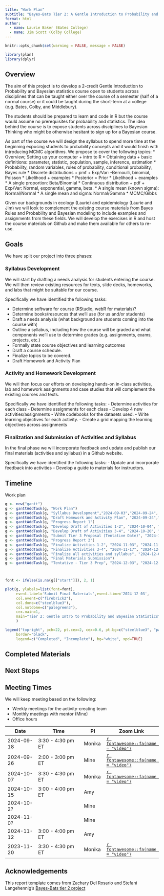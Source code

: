 ```yaml
---
title: "Work Plan"
subtitle: "Bayes-Bats Tier 2: A Gentle Introduction to Probability and Bayesian Statistics"
format: html
author: 
  - name: Laurie Baker (Bates College)
  - name: Jim Scott (Colby College)
---
```


```r
knitr::opts_chunk$set(warning = FALSE, message = FALSE)

library(plan)
library(dplyr)
```

## Overview

The aim of this project is to develop a 2-credit Gentle Introduction to Probability and Bayesian statistics course open to students across disciplines that can be taught either over the course of a semester (half of a normal course) or it could be taught during the short-term at a college (e.g. Bates, Colby, and Middlebury). 

The students should be prepared to learn and code in R but the course would assume no prerequisites for probability and statistics. The idea behind the course is to expose students across disciplines to Bayesian Thinking who might be otherwise hesitant to sign up for a Bayesian course.

As part of the course we will design the syllabus to spend more time at the beginning exposing students to probability concepts and it would finish with introducing MCMC algorithms. We propose to cover the following topics: 
* Overview; Setting up your computer + intro to R
* Obtaining data + basic definitions: parameter, statistic, population, sample, inference, estimation
* Probability, random variables, rules of probability, conditional probability, Bayes rule
* Discrete distributions + pmf + Exp/Var: -Bernoulli, binomial, Poisson
* Likelihood + examples
* Posterior = Prior * Likelihood + examples
* A single proportion: Beta/Binomial
* Continuous distribution + pdf + Exp/Var: Normal, exponential, gamma, beta.
* A single mean (known sigma): Normal/Normal
* A single mean and sigma: Normal/Gamma
* MCMC/Gibbs

Given our backgrounds in ecology (Laurie) and epidemiology (Laurie and Jim) we will look to complement the existing course materials from Bayes Rules and Probability and Bayesian modeling to include examples and assignments from these fields. We will develop the exercises in R and host the course materials on Github and make them available for others to re-use.

## Goals

We have split our project into three phases:

### Syllabus Development

We will start by drafting a needs analysis for students entering the course. We will then review existing resources for texts, slide decks, homeworks, and labs that might be suitable for our course.

Specifically we have identified the following tasks:

- Determine software for course (RStudio, webR for materials)?
- Determine books/resources that we’ll use (for us and/or students)
- Draft a needs analysis (what background are students coming into the course with)
- Outline a syllabus, including how the course will be graded and what components we’ll use to determine grades (e.g. assignments, exams, projects, etc.)
- Formally state course objectives and learning outcomes
- Draft a course schedule. 
- Finalize topics to be covered.
- Draft Homework and Activity Plan


### Activity and Homework Development

We will then focus our efforts on developing hands-on in-class activities, lab and homework assignments and case studies that will complement the existing courses and texts.

Specifically we have identified the following tasks:
- Determine activities for each class
- Determine assignments for each class
- Develop 4 new activities/assignments
- Write codebooks for the datasets used. 
- Write learning objectives for each activity.
- Create a grid mapping the learning objectives across assignments

### Finalization and Submission of Activities and Syllabus

In the final phase we will incorporate feedback and update and publish our final materials (activities and syllabus) in a Github website.

Specifically we have identified the following tasks:
- Update and incorporate feedback into activities
- Develop a guide to materials for instructors. 

## Timeline

Work plan

```r
g <- new("gantt")
g <- ganttAddTask(g, "Work Plan")
g <- ganttAddTask(g, "Syllabus Development","2024-09-03","2024-09-24", done=0)
g <- ganttAddTask(g, "Draft Homework and Activity Plan", "2024-09-24","2024-10-03", done=0)
g <- ganttAddTask(g, "Progress Report 1")
g <- ganttAddTask(g, "Develop Draft of Activities 1-2", "2024-10-04", "2024-10-20", done=0)
g <- ganttAddTask(g, "Develop Draft of Activities 3-4", "2024-10-20", "2024-11-04", done=0)
g <- ganttAddTask(g, "Submit Tier 3 Proposal (Tentative Date)", "2024-10-31", "2024-11-03", done=0)
g <- ganttAddTask(g, "Progress Report 2")
g <- ganttAddTask(g, "Finalize Activities 1-2", "2024-11-03", "2024-11-17", done=0)
g <- ganttAddTask(g, "Finalize Activities 3-4", "2024-11-17", "2024-12-01", done=0)
g <- ganttAddTask(g, "Finalize all activities and syllabus", "2024-12-01", "2024-12-03", done=0)
g <- ganttAddTask(g, "Final Materials Submission")
g <- ganttAddTask(g, "Tentative - Tier 3 Prep", "2024-12-03", "2024-12-20", done=0)



font <- ifelse(is.na(g[["start"]]), 2, 1)

plot(g, ylabels=list(font=font),
     event.label='Submit Final Materials',event.time='2024-12-03',
     col.event=c("firebrick2"),
     col.done=c("steelblue3"),
     col.notdone=c("palegreen3"),
     cex.main=1,
     main="Tier 2: Gentle Intro to Probability and Bayesian Statistics",
     )

legend("topright", pch=22, pt.cex=2, cex=0.6, pt.bg=c("steelblue3", "palegreen3"),
     border="black",
     legend=c("Completed", "Incomplete"), bg="white", xpd=TRUE)

```

## Completed Materials


## Next Steps

## Meeting Times

We will keep meeting based on the following:

-   Weekly meetings for the activity-creating team
-   Monthly meetings with mentor (Mine)
-   Office hours

| Date       | Time               | PI     | Zoom Link |
|------------|--------------------|--------|-----------|
| 2024-09-18 | 3:30 - 4:30 pm ET | Monika |  [`r fontawesome::fa(name = "video")`](https://vassar.zoom.us/my/monika76five)        |
| 2024-09-26 | 2:00 - 3:00 pm ET  | Mine    |[`r fontawesome::fa(name = "video")`](https://uci.zoom.us/j/91799232149)          |
| 2024-10-07 | 3:30 - 4:30 pm ET | Monika |  [`r fontawesome::fa(name = "video")`](https://vassar.zoom.us/my/monika76five)        |
| 2024-10-15 | 3:00 - 4:00 pm ET      | Amy |         |
| 2024-10-2? | | Mine | |
| 2024-11-0? | | Mine | |
| 2024-11-12 | 3:00 - 4:00 pm ET      | Amy |         |
| 2023-11-20 | 3:30 - 4:30 pm ET | Monika |  [`r fontawesome::fa(name = "video")`](https://vassar.zoom.us/my/monika76five)        |


## Acknowledgements

This report template comes from Zachary Del Rosario and Stefani Langehennig's [Bayes-Bats tier 2 project](https://github.com/bayes-bats/tier2-freq-bayes)
